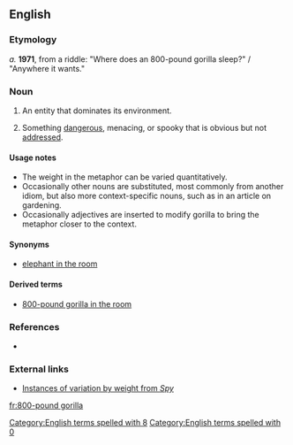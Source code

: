 ==English==

===Etymology===
''a.'' '''1971''', from a riddle: "Where does an 800-pound gorilla sleep?" / "Anywhere it wants."

===Noun===
{{en-noun|head=[[800]]-[[pound]] [[gorilla]]}}

# {{label|en|idiomatic}} An entity that dominates its environment.
# {{label|en|idiomatic}} Something [[dangerous]], menacing, or spooky that is obvious but not [[address]]ed.

====Usage notes====
* The weight in the metaphor can be varied quantitatively.
* Occasionally other nouns are substituted, most commonly {{m|en|elephant}} from another idiom, but also more context-specific nouns, such as {{m|en|rutabaga}} in an article on gardening.
* Occasionally adjectives are inserted to modify gorilla to bring the metaphor closer to the context.

====Synonyms====
* [[elephant in the room]]

====Derived terms====
* [[800-pound gorilla in the room]]

===References===
* {{R:OneLook}}

===External links===
* [http://books.google.com/books?id=yEW9j8omBvUC&pg=PA34&dq=%22pound+gorilla%22&hl=en&ei=CfUeTrK6JuHi0QHywpjUAw&sa=X&oi=book_result&ct=result&resnum=4&ved=0CDgQ6AEwAw#v=onepage&q=%22pound%20gorilla%22&f=false Instances of variation by weight from ''Spy'']

[[Category:English terms spelled with 8]]
[[Category:English terms spelled with 0]]
[[fr:800-pound gorilla]]